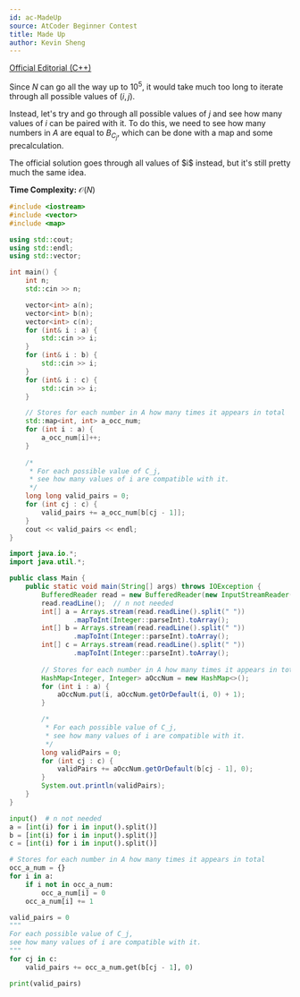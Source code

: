 ```yaml
---
id: ac-MadeUp
source: AtCoder Beginner Contest
title: Made Up
author: Kevin Sheng
---
```


[Official Editorial (C++)](https://atcoder.jp/contests/abc202/editorial/1894)

Since $N$ can go all the way up to $10^5$, it would take much too long to iterate through
all possible values of $(i, j)$.

Instead, let's try and go through all possible values of $j$ and see how many values of $i$
can be paired with it. To do this, we need to see how many numbers in $A$ are equal to $B_{C_j}$,
which can be done with a map and some precalculation.

<Info>
The official solution goes through all values of $i$ instead, but it's still pretty much
the same idea.
</Info>

**Time Complexity:** $\mathcal{O}(N)$

<LanguageSection>
<CPPSection>

```cpp
#include <iostream>
#include <vector>
#include <map>

using std::cout;
using std::endl;
using std::vector;

int main() {
	int n;
	std::cin >> n;

	vector<int> a(n);
	vector<int> b(n);
	vector<int> c(n);
	for (int& i : a) {
		std::cin >> i;
	}
	for (int& i : b) {
		std::cin >> i;
	}
	for (int& i : c) {
		std::cin >> i;
	}

	// Stores for each number in A how many times it appears in total
	std::map<int, int> a_occ_num;
	for (int i : a) {
		a_occ_num[i]++;
	}
	
	/*
	 * For each possible value of C_j,
	 * see how many values of i are compatible with it.
	 */
	long long valid_pairs = 0;
	for (int cj : c) {
		valid_pairs += a_occ_num[b[cj - 1]];
	}
	cout << valid_pairs << endl;
}
```
</CPPSection>
<JavaSection>

```java
import java.io.*;
import java.util.*;

public class Main {
	public static void main(String[] args) throws IOException {
		BufferedReader read = new BufferedReader(new InputStreamReader(System.in));
		read.readLine();  // n not needed
		int[] a = Arrays.stream(read.readLine().split(" "))
				.mapToInt(Integer::parseInt).toArray();
		int[] b = Arrays.stream(read.readLine().split(" "))
				.mapToInt(Integer::parseInt).toArray();
		int[] c = Arrays.stream(read.readLine().split(" "))
				.mapToInt(Integer::parseInt).toArray();
		
		// Stores for each number in A how many times it appears in total
		HashMap<Integer, Integer> aOccNum = new HashMap<>();
		for (int i : a) {
			aOccNum.put(i, aOccNum.getOrDefault(i, 0) + 1);
		}

		/*
		 * For each possible value of C_j,
		 * see how many values of i are compatible with it.
		 */
		long validPairs = 0;
		for (int cj : c) {
			validPairs += aOccNum.getOrDefault(b[cj - 1], 0);
		}
		System.out.println(validPairs);
	}
}
```
</JavaSection>
<PySection>

```py
input()  # n not needed
a = [int(i) for i in input().split()]
b = [int(i) for i in input().split()]
c = [int(i) for i in input().split()]

# Stores for each number in A how many times it appears in total
occ_a_num = {}
for i in a:
	if i not in occ_a_num:
		occ_a_num[i] = 0
	occ_a_num[i] += 1

valid_pairs = 0
"""
For each possible value of C_j,
see how many values of i are compatible with it.
"""
for cj in c:
	valid_pairs += occ_a_num.get(b[cj - 1], 0)

print(valid_pairs)
```
</PySection>
</LanguageSection>

